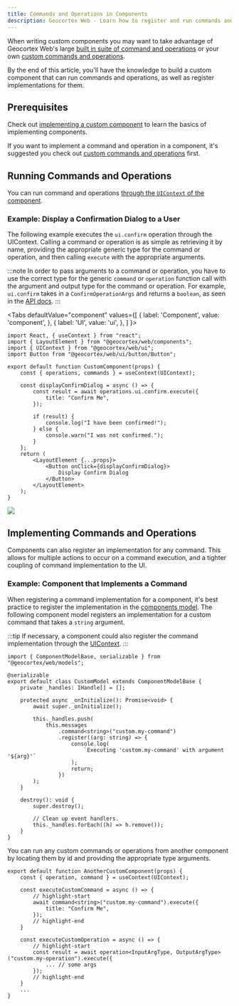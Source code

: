 ```yaml
---
title: Commands and Operations in Components
description: Geocortex Web - Learn how to register and run commands and operations in custom components
---
```



When writing custom components you may want to take advantage of Geocortex Web's large [built in suite of command and operations](api-commands-operations.mdx) or your own [custom commands and operations](usecases-implement-command-operation.mdx).

By the end of this article, you'll have the knowledge to build a custom component that can run commands and operations, as well as register implementations for them.

## Prerequisites

Check out [implementing a custom component](usecases-implement-component-with-ui.mdx) to learn the basics of implementing components.

If you want to implement a command and operation in a component, it's suggested you check out [custom commands and operations](usecases-implement-command-operation.mdx#implement-the-custom-command-and-operation) first.

## Running Commands and Operations

You can run command and operations [through the `UIContext` of the component](sdk-ui-context.mdx).

### Example: Display a Confirmation Dialog to a User

The following example executes the `ui.confirm` operation through the UIContext. Calling a command or operation is as simple as retrieving it by name, providing the appropriate generic type for the command or operation, and then calling `execute` with the appropriate arguments.

:::note
In order to pass arguments to a command or operation, you have to use the correct type for the generic `command` or `operation` function call with the argument and output type for the command or operation. For example, `ui.confirm` takes in a `ConfirmOperationArgs` and returns a `boolean`, as seen in the [API docs](api-commands-operations.mdx#uiconfirm).
:::

<Tabs
  defaultValue="component"
  values={[
    { label: 'Component', value: 'component', },
    { label: 'UI', value: 'ui', },
  ]
}>
<TabItem value="component">

```tsx title="src/components/CustomComponent/CustomComponent.tsx"
import React, { useContext } from "react";
import { LayoutElement } from "@geocortex/web/components";
import { UIContext } from "@geocortex/web/ui";
import Button from "@geocortex/web/ui/button/Button";

export default function CustomComponent(props) {
    const { operations, commands } = useContext(UIContext);

    const displayConfirmDialog = async () => {
        const result = await operations.ui.confirm.execute({
            title: "Confirm Me",
        });

        if (result) {
            console.log("I have been confirmed!");
        } else {
            console.warn("I was not confirmed.");
        }
    };
    return (
        <LayoutElement {...props}>
            <Button onClick={displayConfirmDialog}>
                Display Confirm Dialog
            </Button>
        </LayoutElement>
    );
}
```

</TabItem>
<TabItem value="ui">
<img src={useBaseUrl("img/web-display-notification.png")}/>
</TabItem>
</Tabs>

## Implementing Commands and Operations

Components can also register an implementation for any command. This allows for multiple actions to occur on a command execution, and a tighter coupling of command implementation to the UI.

### Example: Component that Implements a Command

When registering a command implementation for a component, it's best practice to register the implementation in the [components model](concepts-components-services.mdx#component-models-and-configuration). The following component model registers an implementation for a custom command that takes a `string` argument.

:::tip
If necessary, a component could also register the command implementation through the [UIContext](sdk-ui-context.mdx).
:::

```tsx
import { ComponentModelBase, serializable } from "@geocortex/web/models";

@serializable
export default class CustomModel extends ComponentModelBase {
    private _handles: IHandle[] = [];

    protected async _onInitialize(): Promise<void> {
        await super._onInitialize();

        this._handles.push(
            this.messages
                .command<string>("custom.my-command")
                .register((arg: string) => {
                    console.log(
                        `Executing 'custom.my-command' with argument '${arg}'`
                    );
                    return;
                })
        );
    }

    destroy(): void {
        super.destroy();

        // Clean up event handlers.
        this._handles.forEach((h) => h.remove());
    }
}
```

You can run any custom commands or operations from another component by locating them by id and providing the appropriate type arguments.

```tsx
export default function AnotherCustomComponent(props) {
    const { operation, command } = useContext(UIContext);

    const executeCustomCommand = async () => {
        // highlight-start
        await command<string>("custom.my-command").execute({
            title: "Confirm Me",
        });
        // highlight-end
    }

    const executeCustomOperation = async () => {
        // highlight-start
        const result = await operation<InputArgType, OutputArgType>("custom.my-operation").execute({
            ... // some args
        });
        // highlight-end
    }
    ...
}
```
